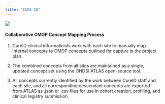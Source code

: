 ---
title: "CURE ID"
---

![](images/CureID_Concept_Mapping_Process.png)

#### Collaborative OMOP Concept Mapping Process

1.  CureID clinical informaticists work with each site to manually map internal concepts to OMOP concepts outlined for capture in the project plan.

2.  The combined concepts from all sites are maintained as a single, updated concept set using the OHDSI ATLAS open-source tool.

3.  All concepts currently identified by the work between CureID staff and each site, and all corresponding descendant concepts are exported from ATLAS as .json or .csv files for use in cohort creation, profiling, and clinical registry submission.

